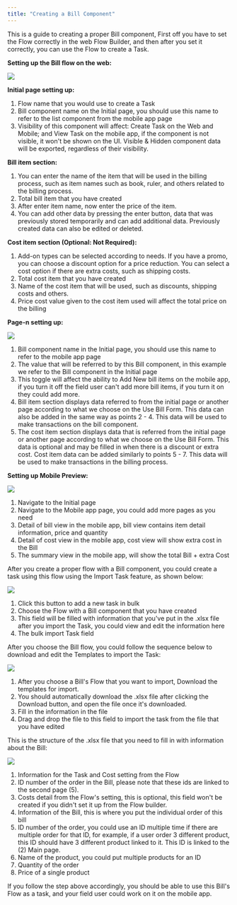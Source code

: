 ```yaml
---
title: "Creating a Bill Component"
---
```


This is a guide to creating a proper Bill component, First off you have to set the Flow correctly in the web Flow Builder, and then after you set it correctly, you can use the Flow to create a Task.

**Setting up the Bill flow on the web:**

![](https://t3837933.p.clickup-attachments.com/t3837933/e18a4433-b2a9-4b30-a2f9-66711d15a5e7/image.png)

**Initial page setting up:**

1. Flow name that you would use to create a Task
2. Bill component name on the Initial page, you should use this name to refer to the list component from the mobile app page
3. Visibility of this component will affect: Create Task on the Web and Mobile; and View Task on the mobile app, if the component is not visible, it won't be shown on the UI. Visible & Hidden component data will be exported, regardless of their visibility.

**Bill item section:**

1. You can enter the name of the item that will be used in the billing process, such as item names such as book, ruler, and others related to the billing process.
2. Total bill item that you have created
3. After enter item name, now enter the price of the item.
4. You can add other data by pressing the enter button, data that was previously stored temporarily and can add additional data. Previously created data can also be edited or deleted.

**Cost item section (Optional: Not Required):**

1. Add-on types can be selected according to needs. If you have a promo, you can choose a discount option for a price reduction. You can select a cost option if there are extra costs, such as shipping costs.
2. Total cost item that you have created
3. Name of the cost item that will be used, such as discounts, shipping costs and others.
4. Price cost value given to the cost item used will affect the total price on the billing

**Page-n setting up:**

![](https://t3837933.p.clickup-attachments.com/t3837933/7e7c4ffa-1c76-47a6-b4ef-1230cea7ce4b/image.png)

1. Bill component name in the Initial page, you should use this name to refer to the mobile app page
2. The value that will be referred to by this Bill component, in this example we refer to the Bill component in the Initial page
3. This toggle will affect the ability to Add New bill items on the mobile app, if you turn it off the field user can't add more bill items, if you turn it on they could add more.
4. Bill item section displays data referred to from the initial page or another page according to what we choose on the Use Bill Form. This data can also be added in the same way as points 2 - 4. This data will be used to make transactions on the bill component.
5. The cost item section displays data that is referred from the initial page or another page according to what we choose on the Use Bill Form. This data is optional and may be filled in when there is a discount or extra cost. Cost item data can be added similarly to points 5 - 7. This data will be used to make transactions in the billing process.

**Setting up Mobile Preview:**

![](https://t3837933.p.clickup-attachments.com/t3837933/11430b49-a249-4ad8-b76d-073838c9435b/image.png)

1. Navigate to the Initial page
2. Navigate to the Mobile app page, you could add more pages as you need
3. Detail of bill view in the mobile app, bill view contains item detail information, price and quantity
4. Detail of cost view in the mobile app, cost view will show extra cost in the Bill
5. The summary view in the mobile app, will show the total Bill + extra Cost

After you create a proper flow with a Bill component, you could create a task using this flow using the Import Task feature, as shown below:

![](https://t3837933.p.clickup-attachments.com/t3837933/5b0e8a3a-9f30-4e9a-801d-b1eb114d3d0c/image.png)

1. Click this button to add a new task in bulk
2. Choose the Flow with a Bill component that you have created
3. This field will be filled with information that you've put in the .xlsx file after you import the Task, you could view and edit the information here
4. The bulk import Task field

After you choose the Bill flow, you could follow the sequence below to download and edit the Templates to import the Task:

![](https://t3837933.p.clickup-attachments.com/t3837933/60a13488-246f-43d3-97a7-6932dfa5ee2f/9.png)

1. After you choose a Bill's Flow that you want to import, Download the templates for import.
2. You should automatically download the .xlsx file after clicking the Download button, and open the file once it's downloaded.
3. Fill in the information in the file
4. Drag and drop the file to this field to import the task from the file that you have edited

This is the structure of the .xlsx file that you need to fill in with information about the Bill:

![](https://t3837933.p.clickup-attachments.com/t3837933/a66fc643-440e-4f08-b04a-7152ebcea618/1.png)

1. Information for the Task and Cost setting from the Flow
2. ID number of the order in the Bill, please note that these ids are linked to the second page (5).
3. Costs detail from the Flow's setting, this is optional, this field won't be created if you didn't set it up from the Flow builder.
4. Information of the Bill, this is where you put the individual order of this bill
5. ID number of the order, you could use an ID multiple time if there are multiple order for that ID, for example, if a user order 3 different product, this ID should have 3 different product linked to it. This ID is linked to the (2) Main page.
6. Name of the product, you could put multiple products for an ID
7. Quantity of the order
8. Price of a single product

If you follow the step above accordingly, you should be able to use this Bill's Flow as a task, and your field user could work on it on the mobile app.